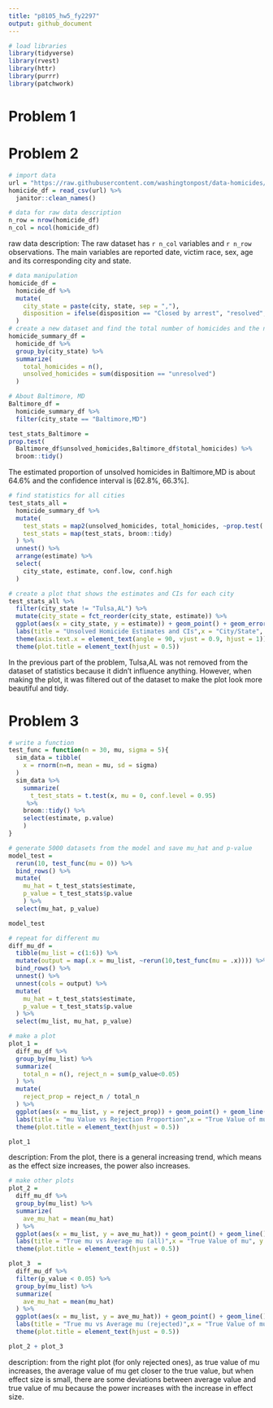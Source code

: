 ```yaml
---
title: "p8105_hw5_fy2297"
output: github_document
---
```


```r
# load libraries
library(tidyverse)
library(rvest)
library(httr)
library(purrr)
library(patchwork)
```

# Problem 1


# Problem 2
```r
# import data
url = "https://raw.githubusercontent.com/washingtonpost/data-homicides/master/homicide-data.csv"
homicide_df = read_csv(url) %>% 
  janitor::clean_names()
```

```r
# data for raw data description
n_row = nrow(homicide_df)
n_col = ncol(homicide_df)
```
raw data description:
The raw dataset has `r n_col` variables and `r n_row` observations. The main variables are reported date, victim race, sex, age and its corresponding city and state.

```r
# data manipulation
homicide_df = 
  homicide_df %>% 
  mutate(
    city_state = paste(city, state, sep = ","),
    disposition = ifelse(disposition == "Closed by arrest", "resolved", "unresolved")
  )
# create a new dataset and find the total number of homicides and the number of unsolved homicides within cities
homicide_summary_df =
  homicide_df %>% 
  group_by(city_state) %>% 
  summarize(
    total_homicides = n(),
    unsolved_homicides = sum(disposition == "unresolved")
  )
```

```r
# About Baltimore, MD
Baltimore_df =  
  homicide_summary_df %>% 
  filter(city_state == "Baltimore,MD")

test_stats_Baltimore = 
prop.test(
  Baltimore_df$unsolved_homicides,Baltimore_df$total_homicides) %>% 
  broom::tidy()
```
The estimated proportion of unsolved homicides in Baltimore,MD is about 64.6% and the confidence interval is [62.8%, 66.3%].

```r
# find statistics for all cities
test_stats_all = 
  homicide_summary_df %>% 
  mutate(
    test_stats = map2(unsolved_homicides, total_homicides, ~prop.test(.x, .y)),
    test_stats = map(test_stats, broom::tidy)
  ) %>% 
  unnest() %>% 
  arrange(estimate) %>% 
  select(
    city_state, estimate, conf.low, conf.high
  )
```

```r
# create a plot that shows the estimates and CIs for each city
test_stats_all %>% 
  filter(city_state != "Tulsa,AL") %>% 
  mutate(city_state = fct_reorder(city_state, estimate)) %>% 
  ggplot(aes(x = city_state, y = estimate)) + geom_point() + geom_errorbar(aes(ymin = conf.low, ymax = conf.high)) +
  labs(title = "Unsolved Homicide Estimates and CIs",x = "City/State", y = "Proportions of Unsolved Homicides") +
  theme(axis.text.x = element_text(angle = 90, vjust = 0.9, hjust = 1)) +
  theme(plot.title = element_text(hjust = 0.5)) 
```
In the previous part of the problem, Tulsa,AL was not removed from the dataset of statistics because it didn't influence anything. However, when making the plot, it was filtered out of the dataset to make the plot look more beautiful and tidy.

# Problem 3
```r
# write a function
test_func = function(n = 30, mu, sigma = 5){
  sim_data = tibble(
    x = rnorm(n=n, mean = mu, sd = sigma)
  )
  sim_data %>% 
    summarize(
      t_test_stats = t.test(x, mu = 0, conf.level = 0.95)
     %>% 
    broom::tidy() %>% 
    select(estimate, p.value)
    )
}

# generate 5000 datasets from the model and save mu_hat and p-value
model_test =
  rerun(10, test_func(mu = 0)) %>% 
  bind_rows() %>% 
  mutate(
    mu_hat = t_test_stats$estimate,
    p_value = t_test_stats$p.value
    ) %>% 
  select(mu_hat, p_value)

model_test

```

```r
# repeat for different mu
diff_mu_df = 
  tibble(mu_list = c(1:6)) %>% 
  mutate(output = map(.x = mu_list, ~rerun(10,test_func(mu = .x)))) %>% 
  bind_rows() %>% 
  unnest() %>% 
  unnest(cols = output) %>% 
  mutate(
    mu_hat = t_test_stats$estimate,
    p_value = t_test_stats$p.value
  ) %>% 
  select(mu_list, mu_hat, p_value)
```

```r
# make a plot
plot_1 =
  diff_mu_df %>% 
  group_by(mu_list) %>% 
  summarize(
    total_n = n(), reject_n = sum(p_value<0.05)
  ) %>% 
  mutate(
    reject_prop = reject_n / total_n
  ) %>% 
  ggplot(aes(x = mu_list, y = reject_prop)) + geom_point() + geom_line()+
  labs(title = "mu Value vs Rejection Proportion",x = "True Value of mu", y = "Rejection Proportion") +
  theme(plot.title = element_text(hjust = 0.5)) 

plot_1
```
description: From the plot, there is a general increasing trend, which means as the effect size increases, the power also increases.

```r
# make other plots
plot_2 =
  diff_mu_df %>% 
  group_by(mu_list) %>% 
  summarize(
    ave_mu_hat = mean(mu_hat)
  ) %>% 
  ggplot(aes(x = mu_list, y = ave_mu_hat)) + geom_point() + geom_line()+
  labs(title = "True mu vs Average mu (all)",x = "True Value of mu", y = "Average Value of mu") +
  theme(plot.title = element_text(hjust = 0.5)) 
```

```r
plot_3  = 
  diff_mu_df %>% 
  filter(p_value < 0.05) %>% 
  group_by(mu_list) %>% 
  summarize(
    ave_mu_hat = mean(mu_hat)
  ) %>% 
  ggplot(aes(x = mu_list, y = ave_mu_hat)) + geom_point() + geom_line()+
  labs(title = "True mu vs Average mu (rejected)",x = "True Value of mu", y = "Average Value of mu") +
  theme(plot.title = element_text(hjust = 0.5)) 
```

```r
plot_2 + plot_3
```
description: from the right plot (for only rejected ones), as true value of mu increases, the average value of mu get closer to the true value, but when effect size is small, there are some deviations between average value and true value of mu because the power increases with the increase in effect size.